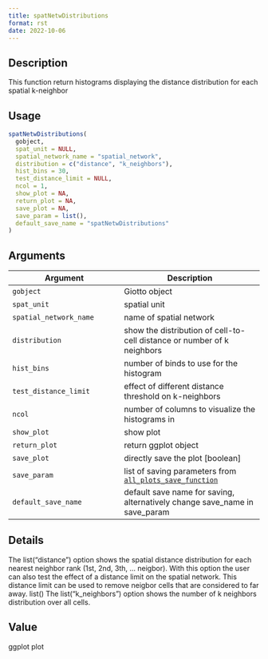 ```yaml
--- 
title: spatNetwDistributions 
format: rst 
date: 2022-10-06 
--- 
```


## Description

This function return histograms displaying the distance distribution for each spatial k-neighbor


## Usage

```r
spatNetwDistributions(
  gobject,
  spat_unit = NULL,
  spatial_network_name = "spatial_network",
  distribution = c("distance", "k_neighbors"),
  hist_bins = 30,
  test_distance_limit = NULL,
  ncol = 1,
  show_plot = NA,
  return_plot = NA,
  save_plot = NA,
  save_param = list(),
  default_save_name = "spatNetwDistributions"
)
```


## Arguments

Argument      |Description
------------- |----------------
`gobject`     |     Giotto object
`spat_unit`     |     spatial unit
`spatial_network_name`     |     name of spatial network
`distribution`     |     show the distribution of cell-to-cell distance or number of k neighbors
`hist_bins`     |     number of binds to use for the histogram
`test_distance_limit`     |     effect of different distance threshold on k-neighbors
`ncol`     |     number of columns to visualize the histograms in
`show_plot`     |     show plot
`return_plot`     |     return ggplot object
`save_plot`     |     directly save the plot [boolean]
`save_param`     |     list of saving parameters from [`all_plots_save_function`](#allplotssavefunction)
`default_save_name`     |     default save name for saving, alternatively change save_name in save_param


## Details

The list("distance") option shows the spatial distance distribution for each nearest neighbor rank (1st, 2nd, 3th, ... neigbor).
 With this option the user can also test the effect of a distance limit on the spatial network. This distance limit can be used to remove neigbor
 cells that are considered to far away. list() 
 The list("k_neighbors") option shows the number of k neighbors distribution over all cells.


## Value

ggplot plot


